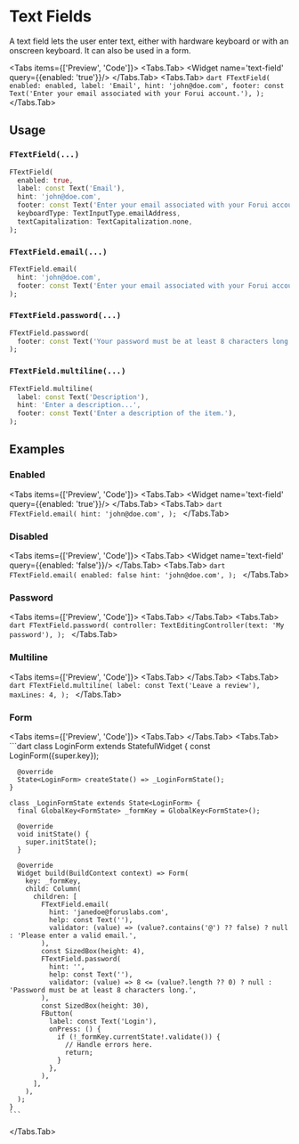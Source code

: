 
# Text Fields
A text field lets the user enter text, either with hardware keyboard or with an onscreen keyboard. It can also be used
in a form.

<Tabs items={['Preview', 'Code']}>
  <Tabs.Tab>
    <Widget name='text-field' query={{enabled: 'true'}}/>
  </Tabs.Tab>
  <Tabs.Tab>
    ```dart
    FTextField(
      enabled: enabled,
      label: 'Email',
      hint: 'john@doe.com',
      footer: const Text('Enter your email associated with your Forui account.'),
    );
    ```
  </Tabs.Tab>
</Tabs>

## Usage

### `FTextField(...)`

```dart
FTextField(
  enabled: true,
  label: const Text('Email'),
  hint: 'john@doe.com',
  footer: const Text('Enter your email associated with your Forui account.'),
  keyboardType: TextInputType.emailAddress,
  textCapitalization: TextCapitalization.none,
);
```

### `FTextField.email(...)`

```dart
FTextField.email(
  hint: 'john@doe.com',
  footer: const Text('Enter your email associated with your Forui account.'),
);
```

### `FTextField.password(...)`

```dart
FTextField.password(
  footer: const Text('Your password must be at least 8 characters long.'),
);
```

### `FTextField.multiline(...)`

```dart
FTextField.multiline(
  label: const Text('Description'),
  hint: 'Enter a description...',
  footer: const Text('Enter a description of the item.'),
);
```


## Examples

### Enabled

<Tabs items={['Preview', 'Code']}>
  <Tabs.Tab>
    <Widget name='text-field' query={{enabled: 'true'}}/>
  </Tabs.Tab>
  <Tabs.Tab>
    ```dart
    FTextField.email(
      hint: 'john@doe.com',
    );
    ```
  </Tabs.Tab>
</Tabs>


### Disabled

<Tabs items={['Preview', 'Code']}>
  <Tabs.Tab>
    <Widget name='text-field' query={{enabled: 'false'}}/>
  </Tabs.Tab>
  <Tabs.Tab>
    ```dart
    FTextField.email(
      enabled: false
      hint: 'john@doe.com',
    );
    ```
  </Tabs.Tab>
</Tabs>


### Password

<Tabs items={['Preview', 'Code']}>
  <Tabs.Tab>
    <Widget name='text-field' variant='password' query={{}}/>
  </Tabs.Tab>
  <Tabs.Tab>
    ```dart
    FTextField.password(
      controller: TextEditingController(text: 'My password'),
    );
    ```
  </Tabs.Tab>
</Tabs>

### Multiline

<Tabs items={['Preview', 'Code']}>
  <Tabs.Tab>
    <Widget name='text-field' variant='multiline' query={{}}/>
  </Tabs.Tab>
  <Tabs.Tab>
    ```dart
    FTextField.multiline(
      label: const Text('Leave a review'),
      maxLines: 4,
    );
    ```
  </Tabs.Tab>
</Tabs>


### Form

<Tabs items={['Preview', 'Code']}>
  <Tabs.Tab>
    <Widget name='text-field' variant='form' query={{}}/>
  </Tabs.Tab>
  <Tabs.Tab>
    ```dart
    class LoginForm extends StatefulWidget {
      const LoginForm({super.key});

      @override
      State<LoginForm> createState() => _LoginFormState();
    }

    class _LoginFormState extends State<LoginForm> {
      final GlobalKey<FormState> _formKey = GlobalKey<FormState>();

      @override
      void initState() {
        super.initState();
      }

      @override
      Widget build(BuildContext context) => Form(
        key: _formKey,
        child: Column(
          children: [
            FTextField.email(
              hint: 'janedoe@foruslabs.com',
              help: const Text(''),
              validator: (value) => (value?.contains('@') ?? false) ? null : 'Please enter a valid email.',
            ),
            const SizedBox(height: 4),
            FTextField.password(
              hint: '',
              help: const Text(''),
              validator: (value) => 8 <= (value?.length ?? 0) ? null : 'Password must be at least 8 characters long.',
            ),
            const SizedBox(height: 30),
            FButton(
              label: const Text('Login'),
              onPress: () {
                if (!_formKey.currentState!.validate()) {
                  // Handle errors here.
                  return;
                }
              },
            ),
          ],
        ),
      );
    }
    ```
  </Tabs.Tab>
</Tabs>
